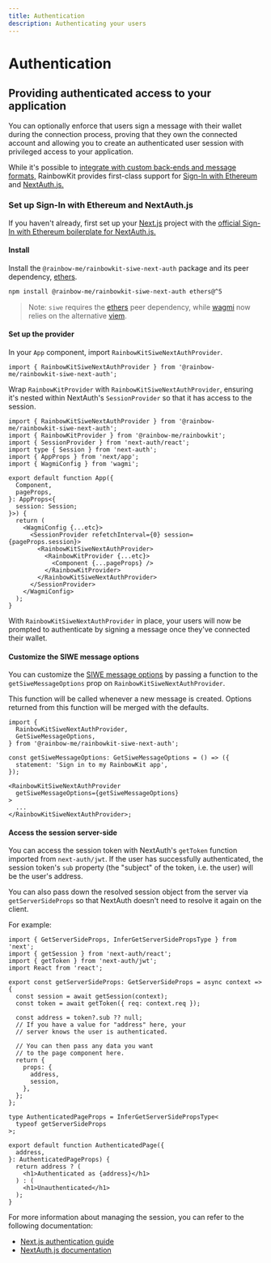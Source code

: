 ```yaml
---
title: Authentication
description: Authenticating your users
---
```


# Authentication

## Providing authenticated access to your application

You can optionally enforce that users sign a message with their wallet during the connection process, proving that they own the connected account and allowing you to create an authenticated user session with privileged access to your application.

While it's possible to [integrate with custom back-ends and message formats,](/docs/custom-authentication) RainbowKit provides first-class support for [Sign-In with Ethereum](https://login.xyz) and [NextAuth.js.](https://next-auth.js.org)

### Set up Sign-In with Ethereum and NextAuth.js

If you haven't already, first set up your [Next.js](https://nextjs.org) project with the [official Sign-In with Ethereum boilerplate for NextAuth.js.](https://docs.login.xyz/integrations/nextauth.js)

#### Install

Install the `@rainbow-me/rainbowkit-siwe-next-auth` package and its peer dependency, [ethers](https://docs.ethers.org/v5/).

```bash
npm install @rainbow-me/rainbowkit-siwe-next-auth ethers@^5
```

> Note: `siwe` requires the [ethers](https://docs.ethers.org/v5/) peer dependency, while [wagmi](https://wagmi.sh/) now relies on the alternative [viem](https://viem.sh).

#### Set up the provider

In your `App` component, import `RainbowKitSiweNextAuthProvider`.

```tsx
import { RainbowKitSiweNextAuthProvider } from '@rainbow-me/rainbowkit-siwe-next-auth';
```

Wrap `RainbowKitProvider` with `RainbowKitSiweNextAuthProvider`, ensuring it's nested within NextAuth's `SessionProvider` so that it has access to the session.

```tsx
import { RainbowKitSiweNextAuthProvider } from '@rainbow-me/rainbowkit-siwe-next-auth';
import { RainbowKitProvider } from '@rainbow-me/rainbowkit';
import { SessionProvider } from 'next-auth/react';
import type { Session } from 'next-auth';
import { AppProps } from 'next/app';
import { WagmiConfig } from 'wagmi';

export default function App({
  Component,
  pageProps,
}: AppProps<{
  session: Session;
}>) {
  return (
    <WagmiConfig {...etc}>
      <SessionProvider refetchInterval={0} session={pageProps.session}>
        <RainbowKitSiweNextAuthProvider>
          <RainbowKitProvider {...etc}>
            <Component {...pageProps} />
          </RainbowKitProvider>
        </RainbowKitSiweNextAuthProvider>
      </SessionProvider>
    </WagmiConfig>
  );
}
```

With `RainbowKitSiweNextAuthProvider` in place, your users will now be prompted to authenticate by signing a message once they've connected their wallet.

#### Customize the SIWE message options

You can customize the [SIWE message options](https://github.com/spruceid/siwe/blob/v1.1.6/packages/siwe/lib/client.ts#L29) by passing a function to the `getSiweMessageOptions` prop on `RainbowKitSiweNextAuthProvider`.

This function will be called whenever a new message is created. Options returned from this function will be merged with the defaults.

```tsx
import {
  RainbowKitSiweNextAuthProvider,
  GetSiweMessageOptions,
} from '@rainbow-me/rainbowkit-siwe-next-auth';

const getSiweMessageOptions: GetSiweMessageOptions = () => ({
  statement: 'Sign in to my RainbowKit app',
});

<RainbowKitSiweNextAuthProvider
  getSiweMessageOptions={getSiweMessageOptions}
>
  ...
</RainbowKitSiweNextAuthProvider>;
```

#### Access the session server-side

You can access the session token with NextAuth's `getToken` function imported from `next-auth/jwt`. If the user has successfully authenticated, the session token's `sub` property (the "subject" of the token, i.e. the user) will be the user's address.

You can also pass down the resolved session object from the server via `getServerSideProps` so that NextAuth doesn't need to resolve it again on the client.

For example:

```tsx
import { GetServerSideProps, InferGetServerSidePropsType } from 'next';
import { getSession } from 'next-auth/react';
import { getToken } from 'next-auth/jwt';
import React from 'react';

export const getServerSideProps: GetServerSideProps = async context => {
  const session = await getSession(context);
  const token = await getToken({ req: context.req });

  const address = token?.sub ?? null;
  // If you have a value for "address" here, your
  // server knows the user is authenticated.

  // You can then pass any data you want
  // to the page component here.
  return {
    props: {
      address,
      session,
    },
  };
};

type AuthenticatedPageProps = InferGetServerSidePropsType<
  typeof getServerSideProps
>;

export default function AuthenticatedPage({
  address,
}: AuthenticatedPageProps) {
  return address ? (
    <h1>Authenticated as {address}</h1>
  ) : (
    <h1>Unauthenticated</h1>
  );
}
```

For more information about managing the session, you can refer to the following documentation:

- [Next.js authentication guide](https://nextjs.org/docs/authentication)
- [NextAuth.js documentation](https://next-auth.js.org)
